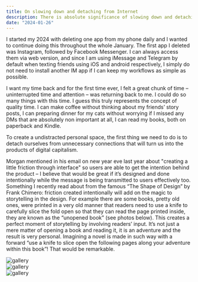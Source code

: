 ```yaml
---
title: On slowing down and detaching from Internet
description: There is absolute significance of slowing down and detaching voluntarily and intentionally from Internet.
date: "2024-01-26"
---
```


I started my 2024 with deleting one app from my phone daily and I wanted to continue doing this throughout the whole January. The first app I deleted was Instagram, followed by Facebook Messenger. I can always access them via web version, and since I am using iMessage and Telegram by default when texting friends using iOS and android respectively, I simply do not need to install another IM app if I can keep my workflows as simple as possible.

I want my time back and for the first time ever, I felt a great chunk of time – uninterrupted time and attention – was returning back to me. I could do so many things with this time. I guess this truly represents the concept of quality time. I can make coffee without thinking about my friends’ story posts, I can preparing dinner for my cats without worrying if I missed any DMs that are absolutely non important at all, I can read my books, both on paperback and Kindle.

To create a undistracted personal space, the first thing we need to do is to detach ourselves from unnecessary connections that will turn us into the products of digital capitalism.

Morgan mentioned in his email on new year eve last year about "creating a little friction through interface" so users are able to get the intention behind the product – I believe that would be great if it’s designed and done intentionally while the message is being transmitted to users effectively too. Something I recently read about from the famous “The Shape of Design” by Frank Chimero: friction created intentionally will add on the magic to storytelling in the design. For example there are some books, pretty old ones, were printed in a very old manner that readers need to use a knife to carefully slice the fold open so that they can read the page printed inside, they are known as the “unopened book” (see photos below). This creates a perfect moment of storytelling by involving readers’ input. It’s not just a mere matter of opening a book and reading it, it is an adventure and the result is very personal. Imagining a novel is made in such way with a forward “use a knife to slice open the following pages along your adventure within this book”! That would be remarkable.


<div class="container mx-auto px-5 py-2 lg:px-32 lg:pt-24">
  <div class="-m-1 flex flex-wrap md:-m-2">
    <div class="flex w-full flex-wrap">
      <div class="w-full p-1 md:p-2 shadow-2xl">
        <img
          alt="gallery"
          class="block h-full w-full rounded-lg object-cover object-center"
          src="/unopenedBook1.webp" 
          alt="unopened-book-1" />
      </div>
      <div class="w-1/2 p-1 md:p-2 shadow-2xl">
        <img
          alt="gallery"
          class="block h-full w-full rounded-lg object-cover object-center"
          src="/unopenedBook2.webp" 
          alt="unopened-book-2" />
      </div>
      <div class="w-1/2 p-1 md:p-2 shadow-2xl">
        <img
          alt="gallery"
          class="block h-full w-full rounded-lg object-cover object-center"
          src="/unopenedBook3.webp" 
          alt="unopened-book-3" />
      </div>
    </div>
  </div>
</div>